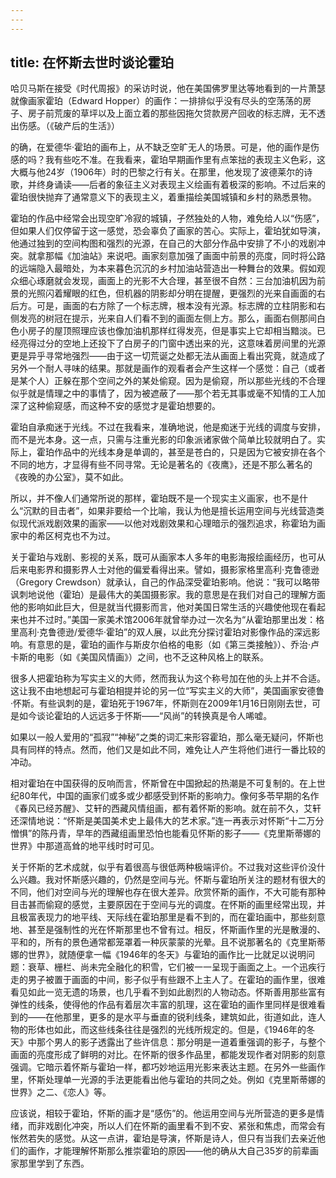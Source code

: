 ```yaml
---
---
---
```

title: 在怀斯去世时谈论霍珀
---






哈贝马斯在接受《时代周报》的采访时说，他在美国佛罗里达等地看到的一片萧瑟就像画家霍珀（Edward Hopper）的画作：一排排似乎没有尽头的空荡荡的房子、房子前荒废的草坪以及上面立着的那些因拖欠贷款房产回收的标志牌，无不透出伤感。（《破产后的生活》）

的确，在爱德华·霍珀的画布上，从不缺乏空旷无人的场景。可是，他的画作是伤感的吗？我有些吃不准。在我看来，霍珀早期画作里有点笨拙的表现主义色彩，这大概与他24岁（1906年）时的巴黎之行有关。在那里，他发现了波德莱尔的诗歌，并终身诵读——后者的象征主义对表现主义绘画有着极深的影响。不过后来的霍珀很快抛弃了通常意义下的表现主义，着重描绘美国城镇和乡村的熟悉景物。

霍珀的作品中经常会出现空旷冷寂的城镇，孑然独处的人物，难免给人以“伤感”，但如果人们仅停留于这一感觉，恐会辜负了画家的苦心。实际上，霍珀犹如导演，他通过独到的空间构图和强烈的光源，在自己的大部分作品中安排了不小的戏剧冲突。就拿那幅《加油站》来说吧。画家刻意加强了画面中前景的亮度，同时将公路的远端隐入最暗处，为本来暮色沉沉的乡村加油站营造出一种舞台的效果。假如观众细心琢磨就会发现，画面上的光影不大合理，甚至很不自然：三台加油机因为前景的光照闪着耀眼的红色，但机器的阴影却分明在提醒，更强烈的光来自画面的右后方。可是，画面的右方除了一个标志牌，根本没有光源。标志牌的立柱阴影和右侧发亮的树冠在提示，光来自人们看不到的画面左侧上方。那么，画面右侧那间白色小房子的屋顶照理应该也像加油机那样红得发亮，但是事实上它却相当黯淡。已经亮得过分的空地上还投下了白房子的门窗中透出来的光，这意味着房间里的光源更是异乎寻常地强烈——由于这一切荒诞之处都无法从画面上看出究竟，就造成了另外一个耐人寻味的结果。那就是画作的观看者会产生这样一个感觉：自己（或者是某个人）正躲在那个空间之外的某处偷窥。因为是偷窥，所以那些光线的不合理似乎就是情理之中的事情了，因为被遮蔽了——那个若无其事或毫不知情的工人加深了这种偷窥感，而这种不安的感觉才是霍珀想要的。

霍珀自承痴迷于光线。不过在我看来，准确地说，他是痴迷于光线的调度与安排，而不是光本身。这一点，只需与注重光影的印象派诸家做个简单比较就明白了。实际上，霍珀作品中的光线本身是单调的，甚至是苍白的，只是因为它被安排在各个不同的地方，才显得有些不同寻常。无论是著名的《夜鹰》，还是不那么著名的《夜晚的办公室》，莫不如此。

所以，并不像人们通常所说的那样，霍珀既不是一个现实主义画家，也不是什么“沉默的目击者”，如果非要给一个比喻，我认为他是擅长运用空间与光线营造类似现代派戏剧效果的画家——以他对戏剧效果和心理暗示的强烈追求，称霍珀为画家中的希区柯克也不为过。

关于霍珀与戏剧、影视的关系，既可从画家本人多年的电影海报绘画经历，也可从后来电影界和摄影界人士对他的偏爱看得出来。譬如，摄影家格里高利·克鲁德逊（Gregory Crewdson）就承认，自己的作品深受霍珀影响。他说：“我可以略带讽刺地说他（霍珀）是最伟大的美国摄影家。我的意思是在我们对自己的理解方面他的影响如此巨大，但是就当代摄影而言，他对美国日常生活的兴趣使他现在看起来也并不过时。”美国一家美术馆2006年就曾举办过一次名为“从霍珀那里出发：格里高利·克鲁德逊/爱德华·霍珀”的双人展，以此充分探讨霍珀对影像作品的深远影响。有意思的是，霍珀的画作与斯皮尔伯格的电影（如《第三类接触》）、乔治·卢卡斯的电影（如《美国风情画》）之间，也不乏这种风格上的联系。

很多人把霍珀称为写实主义的大师，然而我认为这个称号加在他的头上并不合适。这让我不由地想起可与霍珀相提并论的另一位“写实主义的大师”，美国画家安德鲁·怀斯。有些讽刺的是，霍珀死于1967年，怀斯则在2009年1月16日刚刚去世，可是如今谈论霍珀的人远远多于怀斯——“风尚”的转换真是令人唏嘘。

如果以一般人爱用的“孤寂”“神秘”之类的词汇来形容霍珀，那么毫无疑问，怀斯也具有同样的特点。然而，他们又是如此不同，难免让人产生将他们进行一番比较的冲动。

相对霍珀在中国获得的反响而言，怀斯曾在中国掀起的热潮是不可复制的。在上世纪80年代，中国的画家们或多或少都感受到怀斯的影响力。像何多苓早期的名作《春风已经苏醒》、艾轩的西藏风情组画，都有着怀斯的影响。就在前不久，艾轩还深情地说：“怀斯是美国美术史上最伟大的艺术家。”连一再表示对怀斯“十二万分憎惧”的陈丹青，早年的西藏组画里恐怕也能看见怀斯的影子——《克里斯蒂娜的世界》中那道高耸的地平线时时可见。

关于怀斯的艺术成就，似乎有着很高与很低两种极端评价。不过我对这些评价没什么兴趣。我对怀斯感兴趣的，仍然是空间与光。怀斯与霍珀所关注的题材有很大的不同，他们对空间与光的理解也存在很大差异。欣赏怀斯的画作，不大可能有那种目击甚而偷窥的感觉，主要原因在于空间与光的调度。在怀斯的画里经常出现，并且极富表现力的地平线、天际线在霍珀那里是看不到的，而在霍珀画中，那些刻意地、甚至是强制性的光在怀斯那里也不曾有过。相反，怀斯画作里的光是散漫的、平和的，所有的景色通常都笼罩着一种灰蒙蒙的光晕。且不说那著名的《克里斯蒂娜的世界》，就随便拿一幅《1946年的冬天》与霍珀的画作比一比就足以说明问题：衰草、栅栏、尚未完全融化的积雪，它们被一一呈现于画面之上。一个迅疾行走的男子被置于画面的中间，影子似乎有些跟不上主人了。在霍珀的画作里，很难看见如此一览无遗的场景，也几乎看不到如此剧烈的人物动态。怀斯善用那些富有弹性的线条，使得他的作品有着层次丰富的肌理，这在霍珀的画作里同样是很难看到的——在他那里，更多的是水平与垂直的锐利线条，建筑如此，街道如此，连人物的形体也如此，而这些线条往往是强烈的光线所规定的。但是，《1946年的冬天》中那个男人的影子透露出了些许信息：那分明是一道着重强调的影子，与整个画面的亮度形成了鲜明的对比。在怀斯的很多作品里，都能发现作者对阴影的刻意强调。它暗示着怀斯与霍珀一样，都巧妙地运用光影来表达主题。在另外一些画作里，怀斯处理单一光源的手法更能看出他与霍珀的共同之处。例如《克里斯蒂娜的世界》之二、《恋人》等。

应该说，相较于霍珀，怀斯的画才是“感伤”的。他运用空间与光所营造的更多是情绪，而非戏剧化冲突，所以人们在怀斯的画里看不到不安、紧张和焦虑，而常会有怅然若失的感觉。从这一点讲，霍珀是导演，怀斯是诗人，但只有当我们去亲近他们的画作，才能理解怀斯那么推崇霍珀的原因——他的确从大自己35岁的前辈画家那里学到了东西。